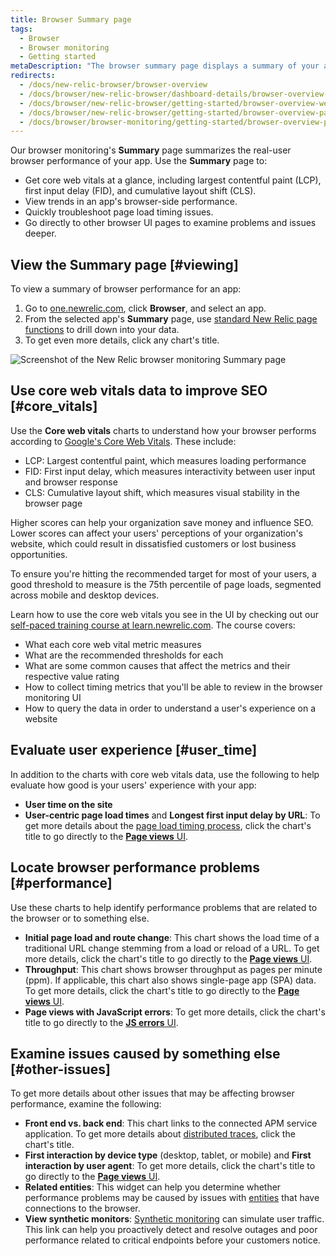 ```yaml
---
title: Browser Summary page
tags:
  - Browser
  - Browser monitoring 
  - Getting started
metaDescription: "The browser summary page displays a summary of your app's browser-side performance, including page load timing, and throughput charts."
redirects:
  - /docs/new-relic-browser/browser-overview
  - /docs/browser/new-relic-browser/dashboard-details/browser-overview-dashboard
  - /docs/browser/new-relic-browser/getting-started/browser-overview-website-performance-glance
  - /docs/browser/new-relic-browser/getting-started/browser-overview-page-website-performance-summary
  - /docs/browser/browser-monitoring/getting-started/browser-overview-page-website-performance-summary
---
```



Our browser monitoring's **Summary** page summarizes the real-user browser performance of your app. Use the **Summary** page to:

* Get core web vitals at a glance, including largest contentful paint (LCP), first input delay (FID), and cumulative layout shift (CLS).
* View trends in an app's browser-side performance.
* Quickly troubleshoot page load timing issues.
* Go directly to other browser UI pages to examine problems and issues deeper.

## View the Summary page [#viewing]

To view a summary of browser performance for an app:

1. Go to [one.newrelic.com](https://one.newrelic.com), click **Browser**, and select an app.
2. From the selected app's **Summary** page, use [standard New Relic page functions](/docs/new-relic-solutions/new-relic-one/ui-data/basic-ui-features/) to drill down into your data.
3. To get even more details, click any chart's title.

<img
  title="Browser monitoring summary"
  alt="Screenshot of the New Relic browser monitoring Summary page"
  src={browserSummaryPage}
/>

## Use core web vitals data to improve SEO [#core_vitals]

Use the **Core web vitals** charts to understand how your browser performs according to [Google's Core Web Vitals](/docs/browser/new-relic-browser/page-load-timing-resources/pageviewtiming-async-or-dynamic-page-details). These include:

* LCP: Largest contentful paint, which measures loading performance
* FID: First input delay, which measures interactivity between user input and browser response
* CLS: Cumulative layout shift, which measures visual stability in the browser page

Higher scores can help your organization save money and influence SEO. Lower scores can affect your users' perceptions of your organization's website, which could result in dissatisfied customers or lost business opportunities.

<Callout variant="tip">
  To ensure you're hitting the recommended target for most of your users, a good threshold to measure is the 75th percentile of page loads, segmented across mobile and desktop devices.
</Callout>

Learn how to use the core web vitals you see in the UI by checking out our [self-paced training course at learn.newrelic.com](https://learn.newrelic.com/self-paced-core-web-vitals). The course covers:

* What each core web vital metric measures
* What are the recommended thresholds for each
* What are some common causes that affect the metrics and their respective value rating
* How to collect timing metrics that you'll be able to review in the browser monitoring UI
* How to query the data in order to understand a user's experience on a website

## Evaluate user experience [#user_time]

In addition to the charts with core web vitals data, use the following to help evaluate how good is your users' experience with your app:

* **User time on the site**
* **User-centric page load times** and **Longest first input delay by URL**: To get more details about the [page load timing process](/docs/browser/new-relic-browser/page-load-timing-resources/page-load-timing-process), click the chart's title to go directly to the [**Page views** UI](/docs/browser/new-relic-browser/additional-standard-features/page-views-examine-page-performance).

## Locate browser performance problems [#performance]

Use these charts to help identify performance problems that are related to the browser or to something else.

* **Initial page load and route change**: This chart shows the load time of a traditional URL change stemming from a load or reload of a URL. To get more details, click the chart's title to go directly to the [**Page views** UI](/docs/browser/new-relic-browser/additional-standard-features/page-views-examine-page-performance).
* **Throughput**: This chart shows browser throughput as pages per minute (ppm). If applicable, this chart also shows single-page app (SPA) data. To get more details, click the chart's title to go directly to the [**Page views** UI](/docs/browser/new-relic-browser/additional-standard-features/page-views-examine-page-performance).
* **Page views with JavaScript errors**: To get more details, click the chart's title to go directly to the [**JS errors** UI](/docs/browser/new-relic-browser/browser-pro-features/javascript-errors-page-detect-analyze-errors).

## Examine issues caused by something else [#other-issues]

To get more details about other issues that may be affecting browser performance, examine the following:

* **Front end vs. back end**: This chart links to the connected APM service application. To get more details about [distributed traces](/docs/browser/new-relic-browser/browser-pro-features/browser-data-distributed-tracing/), click the chart's title.
* **First interaction by device type** (desktop, tablet, or mobile) and **First interaction by user agent**: To get more details, click the chart's title to go directly to the [**Page views** UI](/docs/browser/new-relic-browser/additional-standard-features/page-views-examine-page-performance).
* **Related entities**: This widget can help you determine whether performance problems may be caused by issues with [entities](/docs/new-relic-solutions/new-relic-one/core-concepts/what-entity-new-relic/) that have connections to the browser.
* **View synthetic monitors**: [Synthetic monitoring](/docs/synthetics/synthetic-monitoring/getting-started/get-started-synthetic-monitoring/) can simulate user traffic. This link can help you proactively detect and resolve outages and poor performance related to critical endpoints before your customers notice.

